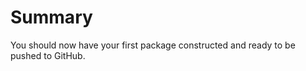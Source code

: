 # Summary {.unnumbered}

You should now have your first package constructed and ready to be pushed to GitHub.
